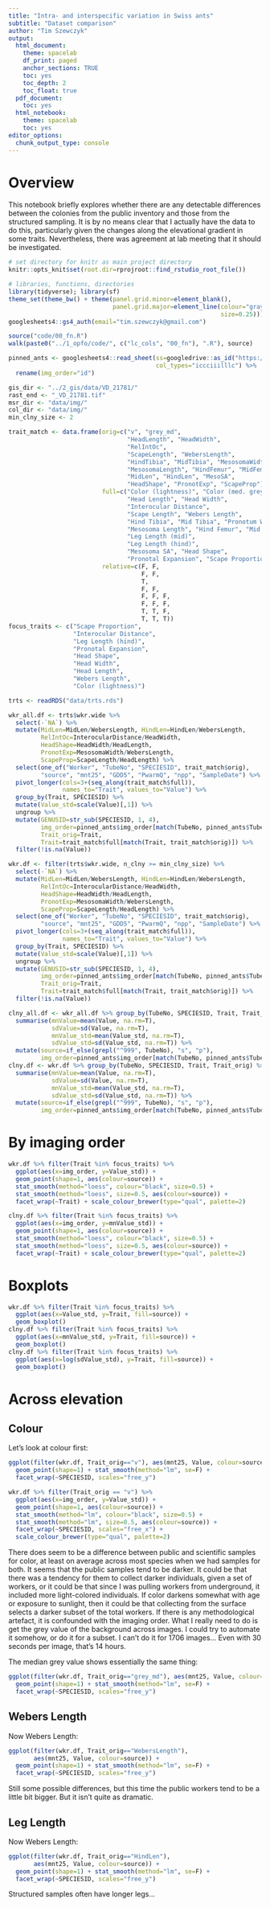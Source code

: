 ```yaml
---
title: "Intra- and interspecific variation in Swiss ants"
subtitle: "Dataset comparison"
author: "Tim Szewczyk"
output:
  html_document:
    theme: spacelab
    df_print: paged
    anchor_sections: TRUE
    toc: yes
    toc_depth: 2
    toc_float: true
  pdf_document:
    toc: yes
  html_notebook:
    theme: spacelab
    toc: yes
editor_options: 
  chunk_output_type: console
---
```



# Overview  
This notebook briefly explores whether there are any detectable differences between the colonies from the public inventory and those from the structured sampling. It is by no means clear that I actually have the data to do this, particularly given the changes along the elevational gradient in some traits. Nevertheless, there was agreement at lab meeting that it should be investigated.

```r
# set directory for knitr as main project directory
knitr::opts_knit$set(root.dir=rprojroot::find_rstudio_root_file())
```

```r
# libraries, functions, directories
library(tidyverse); library(sf)
theme_set(theme_bw() + theme(panel.grid.minor=element_blank(),
                             panel.grid.major=element_line(colour="gray90",
                                                           size=0.25)))
googlesheets4::gs4_auth(email="tim.szewczyk@gmail.com")

source("code/00_fn.R")
walk(paste0("../1_opfo/code/", c("lc_cols", "00_fn"), ".R"), source)

pinned_ants <- googlesheets4::read_sheet(ss=googledrive::as_id("https://docs.google.com/spreadsheets/d/1VoOXaEOqV5srYhB-9f87sjKkfuk4vhyzQgrtl4RcbgE/edit?usp=sharing"),
                                         col_types="iccciiilllc") %>%
  rename(img_order="id")

gis_dir <- "../2_gis/data/VD_21781/"
rast_end <- "_VD_21781.tif"
msr_dir <- "data/img/"
col_dir <- "data/img/"
min_clny_size <- 2

trait_match <- data.frame(orig=c("v", "grey_md",
                                 "HeadLength", "HeadWidth", 
                                 "RelIntOc",
                                 "ScapeLength", "WebersLength",
                                 "HindTibia", "MidTibia", "MesosomaWidth",
                                 "MesosomaLength", "HindFemur", "MidFemur",
                                 "MidLen", "HindLen", "MesoSA", 
                                 "HeadShape", "PronotExp", "ScapeProp"),
                          full=c("Color (lightness)", "Color (med. grey)",
                                 "Head Length", "Head Width",
                                 "Interocular Distance",
                                 "Scape Length", "Webers Length",
                                 "Hind Tibia", "Mid Tibia", "Pronotum Width",
                                 "Mesosoma Length", "Hind Femur", "Mid Femur",
                                 "Leg Length (mid)", 
                                 "Leg Length (hind)", 
                                 "Mesosoma SA", "Head Shape",
                                 "Pronotal Expansion", "Scape Proportion"),
                          relative=c(F, F,
                                     F, F,
                                     T, 
                                     F, F, 
                                     F, F, F, 
                                     F, F, F,
                                     T, T, F, 
                                     T, T, T))
focus_traits <- c("Scape Proportion",
                  "Interocular Distance", 
                  "Leg Length (hind)",
                  "Pronotal Expansion",
                  "Head Shape",
                  "Head Width", 
                  "Head Length",
                  "Webers Length", 
                  "Color (lightness)")

trts <- readRDS("data/trts.rds")

wkr_all.df <- trts$wkr.wide %>% 
  select(-`NA`) %>%
  mutate(MidLen=MidLen/WebersLength, HindLen=HindLen/WebersLength,
         RelIntOc=InterocularDistance/HeadWidth,
         HeadShape=HeadWidth/HeadLength,
         PronotExp=MesosomaWidth/WebersLength,
         ScapeProp=ScapeLength/HeadLength) %>%
  select(one_of("Worker", "TubeNo", "SPECIESID", trait_match$orig), 
         "source", "mnt25", "GDD5", "PwarmQ", "npp", "SampleDate") %>%
  pivot_longer(cols=3+(seq_along(trait_match$full)), 
               names_to="Trait", values_to="Value") %>%
  group_by(Trait, SPECIESID) %>% 
  mutate(Value_std=scale(Value)[,1]) %>%
  ungroup %>%
  mutate(GENUSID=str_sub(SPECIESID, 1, 4),
         img_order=pinned_ants$img_order[match(TubeNo, pinned_ants$TubeNo)],
         Trait_orig=Trait,
         Trait=trait_match$full[match(Trait, trait_match$orig)]) %>%
  filter(!is.na(Value))

wkr.df <- filter(trts$wkr.wide, n_clny >= min_clny_size) %>% 
  select(-`NA`) %>%
  mutate(MidLen=MidLen/WebersLength, HindLen=HindLen/WebersLength,
         RelIntOc=InterocularDistance/HeadWidth,
         HeadShape=HeadWidth/HeadLength,
         PronotExp=MesosomaWidth/WebersLength,
         ScapeProp=ScapeLength/HeadLength) %>%
  select(one_of("Worker", "TubeNo", "SPECIESID", trait_match$orig), 
         "source", "mnt25", "GDD5", "PwarmQ", "npp", "SampleDate") %>%
  pivot_longer(cols=3+(seq_along(trait_match$full)), 
               names_to="Trait", values_to="Value") %>%
  group_by(Trait, SPECIESID) %>% 
  mutate(Value_std=scale(Value)[,1]) %>%
  ungroup %>%
  mutate(GENUSID=str_sub(SPECIESID, 1, 4),
         img_order=pinned_ants$img_order[match(TubeNo, pinned_ants$TubeNo)],
         Trait_orig=Trait,
         Trait=trait_match$full[match(Trait, trait_match$orig)]) %>%
  filter(!is.na(Value)) 

clny_all.df <- wkr_all.df %>% group_by(TubeNo, SPECIESID, Trait, Trait_orig) %>%
  summarise(mnValue=mean(Value, na.rm=T),
            sdValue=sd(Value, na.rm=T),
            mnValue_std=mean(Value_std, na.rm=T),
            sdValue_std=sd(Value_std, na.rm=T)) %>%
  mutate(source=if_else(grepl("^999", TubeNo), "s", "p"),
         img_order=pinned_ants$img_order[match(TubeNo, pinned_ants$TubeNo)])
clny.df <- wkr.df %>% group_by(TubeNo, SPECIESID, Trait, Trait_orig) %>%
  summarise(mnValue=mean(Value, na.rm=T),
            sdValue=sd(Value, na.rm=T),
            mnValue_std=mean(Value_std, na.rm=T),
            sdValue_std=sd(Value_std, na.rm=T)) %>%
  mutate(source=if_else(grepl("^999", TubeNo), "s", "p"),
         img_order=pinned_ants$img_order[match(TubeNo, pinned_ants$TubeNo)])
```



# By imaging order

```r
wkr.df %>% filter(Trait %in% focus_traits) %>%
  ggplot(aes(x=img_order, y=Value_std)) + 
  geom_point(shape=1, aes(colour=source)) + 
  stat_smooth(method="loess", colour="black", size=0.5) +
  stat_smooth(method="loess", size=0.5, aes(colour=source)) +
  facet_wrap(~Trait) + scale_colour_brewer(type="qual", palette=2)
```

```r
clny.df %>% filter(Trait %in% focus_traits) %>%
  ggplot(aes(x=img_order, y=mnValue_std)) + 
  geom_point(shape=1, aes(colour=source)) + 
  stat_smooth(method="loess", colour="black", size=0.5) +
  stat_smooth(method="loess", size=0.5, aes(colour=source)) +
  facet_wrap(~Trait) + scale_colour_brewer(type="qual", palette=2)
```



# Boxplots

```r
wkr.df %>% filter(Trait %in% focus_traits) %>%
  ggplot(aes(x=Value_std, y=Trait, fill=source)) + 
  geom_boxplot()
clny.df %>% filter(Trait %in% focus_traits) %>%
  ggplot(aes(x=mnValue_std, y=Trait, fill=source)) + 
  geom_boxplot()
clny.df %>% filter(Trait %in% focus_traits) %>%
  ggplot(aes(x=log(sdValue_std), y=Trait, fill=source)) + 
  geom_boxplot()
```






# Across elevation

## Colour  

Let's look at colour first:
```r
ggplot(filter(wkr.df, Trait_orig=="v"), aes(mnt25, Value, colour=source)) +
  geom_point(shape=1) + stat_smooth(method="lm", se=F) + 
  facet_wrap(~SPECIESID, scales="free_y")

wkr.df %>% filter(Trait_orig == "v") %>%
  ggplot(aes(x=img_order, y=Value_std)) + 
  geom_point(shape=1, aes(colour=source)) + 
  stat_smooth(method="lm", colour="black", size=0.5) +
  stat_smooth(method="lm", size=0.5, aes(colour=source)) +
  facet_wrap(~SPECIESID, scales="free_x") + 
  scale_colour_brewer(type="qual", palette=2)
```
There does seem to be a difference between public and scientific samples for color, at least on average across most species when we had samples for both. It seems that the public samples tend to be darker. It could be that there was a tendency for them to collect darker individuals, given a set of workers, or it could be that since I was pulling workers from underground, it included more light-colored individuals. If color darkens somewhat with age or exposure to sunlight, then it could be that collecting from the surface selects a darker subset of the total workers. If there is any methodological artefact, it is confounded with the imaging order. What I really need to do is get the grey value of the background across images. I could try to automate it somehow, or do it for a subset. I can't do it for 1706 images... Even with 30 seconds per image, that's 14 hours.

The median grey value shows essentially the same thing:
```r
ggplot(filter(wkr.df, Trait_orig=="grey_md"), aes(mnt25, Value, colour=source)) +
  geom_point(shape=1) + stat_smooth(method="lm", se=F) + 
  facet_wrap(~SPECIESID, scales="free_y")
```



## Webers Length

Now Webers Length:
```r
ggplot(filter(wkr.df, Trait_orig=="WebersLength"), 
       aes(mnt25, Value, colour=source)) +
  geom_point(shape=1) + stat_smooth(method="lm", se=F) + 
  facet_wrap(~SPECIESID, scales="free_y")
```
Still some possible differences, but this time the public workers tend to be a little bit bigger. But it isn't quite as dramatic.


## Leg Length

Now Webers Length:
```r
ggplot(filter(wkr.df, Trait_orig=="HindLen"), 
       aes(mnt25, Value, colour=source)) +
  geom_point(shape=1) + stat_smooth(method="lm", se=F) + 
  facet_wrap(~SPECIESID, scales="free_y")
```
Structured samples often have longer legs... 


